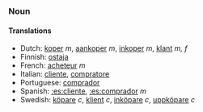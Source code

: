 ===Noun===

====Translations====
*Dutch: [[koper]] ''m'', [[aankoper]] ''m'', [[inkoper]] ''m'', [[klant]] ''m, f''
*Finnish: [[ostaja]]
*French: [[acheteur]] ''m''
*Italian: [[cliente]], [[compratore]]
*Portuguese: [[comprador]]
*Spanish: [[:es:cliente]], [[:es:comprador]] ''m''
*Swedish: [[köpare]] ''c'', [[klient]] ''c'', [[inköpare]] ''c'', [[uppköpare]] ''c''